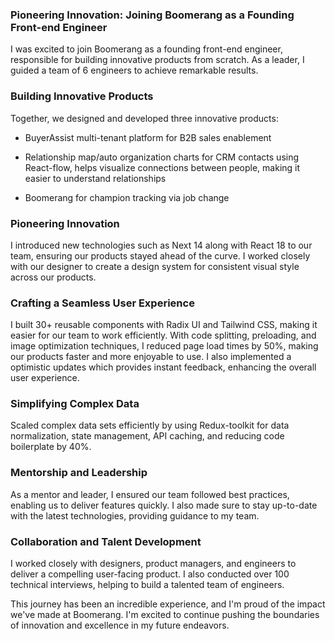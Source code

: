 ### Pioneering Innovation: Joining Boomerang as a Founding Front-end Engineer

I was excited to join Boomerang as a founding front-end engineer, responsible for building innovative products from scratch.
As a leader, I guided a team of 6 engineers to achieve remarkable results.

### Building Innovative Products

Together, we designed and developed three innovative products:

- BuyerAssist multi-tenant platform for B2B sales enablement

- Relationship map/auto organization charts for CRM contacts using React-flow, helps visualize connections between people, making it easier to understand relationships

- Boomerang for champion tracking via job change

### Pioneering Innovation

I introduced new technologies such as Next 14 along with React 18 to our team, ensuring our products stayed ahead of the curve.
I worked closely with our designer to create a design system for consistent visual style across our products.

### Crafting a Seamless User Experience

I built 30+ reusable components with Radix UI and Tailwind CSS, making it easier for our team to work efficiently.
With code splitting, preloading, and image optimization techniques, I reduced page load times by 50%, making our products faster and more enjoyable to use.
I also implemented a optimistic updates which provides instant feedback, enhancing the overall user experience.

### Simplifying Complex Data

Scaled complex data sets efficiently by using Redux-toolkit for data normalization, state management, API caching, and reducing code boilerplate by 40%.

### Mentorship and Leadership

As a mentor and leader, I ensured our team followed best practices, enabling us to deliver features quickly.
I also made sure to stay up-to-date with the latest technologies, providing guidance to my team.

### Collaboration and Talent Development

I worked closely with designers, product managers, and engineers to deliver a compelling user-facing product.
I also conducted over 100 technical interviews, helping to build a talented team of engineers.

This journey has been an incredible experience, and I'm proud of the impact we've made at Boomerang. I'm excited to continue pushing the boundaries of innovation and excellence in my future endeavors.
